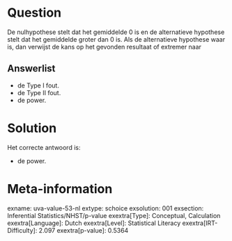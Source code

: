 Question
========

De nulhypothese stelt dat het gemiddelde 0 is en de alternatieve
hypothese stelt dat het gemiddelde groter dan 0 is. Als de alternatieve
hypothese waar is, dan verwijst de kans op het gevonden resultaat of
extremer naar


Answerlist
----------

* de Type I fout.
* de Type II fout.
* de power.

Solution
========

Het correcte antwoord is: 

* de power.

Meta-information
================
exname: uva-value-53-nl
extype: schoice
exsolution: 001
exsection: Inferential Statistics/NHST/p-value
exextra[Type]: Conceptual, Calculation
exextra[Language]: Dutch
exextra[Level]: Statistical Literacy
exextra[IRT-Difficulty]: 2.097
exextra[p-value]: 0.5364
